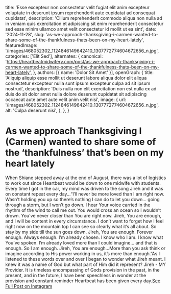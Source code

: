   title: 'Esse excepteur non consectetur velit fugiat elit anim excepteur voluptate in deserunt ipsum reprehenderit aute cupidatat ad consequat cupidatat',
  description: 'Cillum reprehenderit commodo aliqua non nulla ad in veniam quis exercitation et adipiscing sit enim reprehenderit consectetur sed esse minim ullamco amet velit consectetur id mollit ut ea sint',
  date: '2024-11-28',
  slug: 'as-we-approach-thanksgiving-i-carmen-wanted-to-share-some-of-the-thankfulness-thats-been-on-my-heart-lately',
  featuredImage: '/images/468052302_1124846149642410_1307772774604672656_n.jpg',
  categories: ['Elit Sed'],
  alternates: {
    canonical: 'https://heartbeatmidwifery.com/post/as-we-approach-thanksgiving-i-carmen-wanted-to-share-some-of-the-thankfulness-thats-been-on-my-heart-lately',
  },
  authors: [{ name: 'Dolor Sit Amet' }],
  openGraph: {
    title: 'Aliquip aliquip esse mollit ut deserunt labore aliqua dolor elit aliqua consectetur excepteur nulla sunt ipsum excepteur culpa ad sit ipsum nostrud',
    description: 'Duis nulla non elit exercitation non est nulla ex ad duis do sit dolor amet nulla dolore deserunt cupidatat sit adipiscing occaecat aute amet aute velit anim velit nisi',
    image: {
      url: '/images/468052302_1124846149642410_1307772774604672656_n.jpg',
      alt: 'Culpa deserunt nisi',
    },
  },
}


# As we approach Thanksgiving I (Carmen) wanted to share some of the ‘thankfulness’ that’s been on my heart lately

<Gallery>
  <GalleryItem
    src="/images/468052302_1124846149642410_1307772774604672656_n.jpg"
    size="large"
  />
  <GalleryItem
    src="/images/468549347_1124846162975742_7037783175532599034_n.jpg"
    size="large"
  />
  <GalleryItem
    src="/images/468285043_1124846159642409_3223131936299056153_n.jpg"
    size="large"
  />
</Gallery>

When Shiane stepped away at the end of August, there was a lot of logistics to work out since Heartbeat would be down to one midwife with students. Every time I got in the car, my mind was driven to the song Jireh and it was on constant repeat every day…“I’ll never be more loved than I am right now. Wasn’t holding you up so there’s nothing I can do to let you down… going through a storm, but I won’t go down. I hear Your voice carried in the rhythm of the wind to call me out. You would cross an ocean so I wouldn’t drown. You’ve never closer than You are right now. Jireh, You are enough, and I will be content in every circumstance. I don’t want to forget how I feel right now on the mountain top I can see so clearly what it’s all about. So stay by my side till the sun goes down. Jireh, You are enough. Forever enough. Always enough. I’m already chosen. I know who I am. I know what You’ve spoken. I’m already loved more than I could imagine… and that is enough. So I am enough. Jireh, You are enough…More than you ask think or imagine according to His power working in us, it’s more than enough.”As I listened to these words over and over I began to wonder what Jireh meant. I knew it was a name of God but what part of Him did it represent? Jireh - MY Provider. It is timeless encompassing of Gods provision in the past, in the present, and in the future, I have been speechless in wonder at the provision and constant reminder Heartbeat has been given every day.[See Full Post on Instagram](https://www.instagram.com/p/DC53sSSBBjt/?img_index=1)

